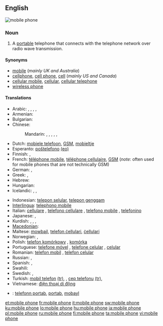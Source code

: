 ==English==
[[Image:Several mobile phones.png|thumb|mobile phone]]
{{wikipedia}}

===Noun===
{{en-noun|sg=[[mobile]] [[phone]]}}

# A [[portable]] telephone that connects with the telephone network over radio wave transmission.

====Synonyms====
* [[mobile]] (''mainly UK and Australia'')
* [[cellphone]], [[cell phone]], [[cell]] (''mainly US and Canada'')
* [[cellular mobile]], [[cellular]], [[cellular telephone]]
* [[wireless phone]]

====Translations====
{{trans-top|A portable telephone}}
* Arabic: {{t|ar|جوال|m|tr=jawaal|sc=Arab}},  {{t|ar|هاتف محمول|m|tr=haatif maHmuul|sc=Arab}},  {{t|ar|هاتف خلوي|m|tr=haatif khalawiy|sc=Arab}},  {{t|ar|هاتف متحرك|m|tr=haatif mutaHárrak|sc=Arab}}, {{t|ar|هاتف النقال|m|tr=haatif al-naqqaal|sc=Arab}}
* Armenian: {{t-|hy|բջջային հեռախոս|tr=bǰǰayin heṙaxos|xs=Armenian}}
* Bulgarian: {{t-|bg|мобилен телефон|m|sc=Cyrl}}
* Chinese:
*: Mandarin: {{t|zh|移動電話|sc=Hani}},  {{t|zh|移动电话|tr=yídòng diànhuà|sc=Hani}},  {{t|zh|手提電話|sc=Hani}},  {{t|zh|手提电话|tr=shǒutí diànhuà|sc=Hani}},  {{t|zh|手機|sc=Hani}},  {{t|zh|手机|tr=shǒujī|sc=Hani}}
* Dutch: [[mobiele telefoon]], [[GSM]], [[mobieltje]] {{a|colloquial|diminutive}}
* Esperanto: [[posxtelefono|poŝtelefono]] [[:eo:posxtelefono|(eo)]]
* Finnish: {{t+|fi|matkapuhelin}}, {{t+|fi|kännykkä}}
* French: [[téléphone mobile]], [[téléphone cellulaire]], [[GSM]] (''note'': often used for mobile phones that are not technically GSM)
* German: {{t+|de|Handy}}, {{t+|de|Mobiltelefon}}
* Greek: {{t|el|κινητό τηλέφωνο|sc=Grek}}, {{t|el|κινητό|sc=Grek}} {{qualifier|colloquial}}
* Hebrew: {{t|he|פלפון|sc=Hebr}}
* Hungarian: {{t+|hu|mobiltelefon}}
* Icelandic: {{t+|is|farsími|m}}, {{t+|is|gemsi|m}}, {{t-|is|GSM-sími|m}}
{{trans-mid}}
* Indonesian: [[telepon selular]], [[telepon genggam]]
* [[Interlingua]]: [[telephono mobile]]
* Italian: [[cellulare]] {{m}}, [[telefono cellulare]] {{m}}, [[telefono mobile]] {{m}}, [[telefonino]] {{m}}
* Japanese: {{t|ja|携帯電話|tr=けいたいでんわ, keitai-denwa|sc=Jpan}},  {{t|ja|携帯|tr=けいたい, keitai|sc=Jpan}}
* Kurdish: {{t+|ku|telefona destan|f}}, {{t+|ku|telefona berîkê|f}}, {{t+|ku|telefona bêtêl|f}}, {{t+|ku|telefona mobîl|f}}
* [[Macedonian]]: {{t-|mk|мобилен телефон|m|tr=móbilen telefón|xs=Macedonian}}
* Maltese: [[mowbajl]], [[telefon ċellulari]], [[ċellulari]]
* Norwegian: {{t+|no|mobiltelefon|m}}, {{t-|no|mobil|m}}
* Polish: [[telefon komórkowy]] {{m}}, [[komórka]] {{f}} {{a|colloquial}}
* Portuguese: [[telefone móvel]] {{m}}, [[telefone celular]] {{m}}, [[celular]] {{m}}
* Romanian: [[telefon mobil]] {{n}}, [[telefon celular]] {{n}}
* Russian: {{t-|ru|мобильный телефон|m|tr=mobíl'nyj telefón|sc=Cyrl}}, {{t+|ru|сотовый телефон|m|tr=sótovyj telefón|sc=Cyrl}}
* Spanish: {{t-|es|teléfono móvil}}, {{t+|es|móvil|m}}
* Swahili: {{t+|sw|rununu|xs=Swahili}}
* Swedish: {{t+|sv|mobiltelefon}}, {{t+|sv|mobil}}
* Turkish: [[mobil telefon]] [[:tr:mobil telefon|(tr)]], {{n}}, [[cep telefonu]] [[:tr:cep telefonu|(tr)]], {{n}}
* Vietnamese: [[điện thoại di động]]
{{trans-bottom}}

{{checktrans-top}}
<!--added {{ttbc}}s here.-->
<!-- Check the name of the language: Kriol, Creole or what -->
* {{ttbc|Kriol}}: [[telefonn portab]],  [[portab]],  [[mobayl]]
{{trans-bottom}}

[[et:mobile phone]]
[[fr:mobile phone]]
[[it:mobile phone]]
[[sw:mobile phone]]
[[ku:mobile phone]]
[[lo:mobile phone]]
[[hu:mobile phone]]
[[ja:mobile phone]]
[[pl:mobile phone]]
[[ru:mobile phone]]
[[fi:mobile phone]]
[[ta:mobile phone]]
[[vi:mobile phone]]
